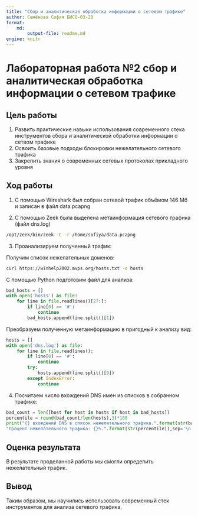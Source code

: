 ```yaml
---
title: "Сбор и аналитическая обработка информации о сетевом трафике"
author: Семёнова София БИСО-03-20
format: 
    md:
        output-file: readme.md
engine: knitr
---
```


# Лабораторная работа №2 сбор и аналитическая обработка информации о сетевом трафике

## Цель работы

1. Развить практические навыки использования современного стека инструментов сбора и аналитической обработки информации о сетвом трафике
2. Освоить базовые подходы блокировки нежелательного сетевого трафика
3. Закрепить знания о современных сетевых протоколах прикладного уровня

## Ход работы

1. С помощью Wireshark был собран сетевой трафик объёмом 146 Мб и записан в файл data.pcapng

2. С помощью Zeek была выделена метаинформация сетевого трафика (файл dns.log)

```bash
/opt/zeek/bin/zeek -C -r /home/sofiya/data.pcapng
```

3. Проанализируем полученный трафик:

Получим список нежелательных доменов:

```bash
curl https://winhelp2002.mvps.org/hosts.txt -o hosts
```

С помощью Python подготовим файл для анализа:

```python
bad_hosts = []
with open('hosts') as file:
    for line in file.readlines()[27:]:
        if line[0] == '#':
            continue
        bad_hosts.append(line.split()[1])
```

Преобразуем полученную метаинформацию в пригодный к анализу вид:

```python
hosts = []
with open('dns.log') as file:
    for line in file.readlines():
        if line[0] == '#':
            continue
        try:
            hosts.append(line.split()[9])
        except IndexError:
            continue
```

4. Посчитаем число вхождений DNS имен из списков в собранном трафике:

```python
bad_count = len([host for host in hosts if host in bad_hosts])
percentile = round(bad_count/len(hosts),3)*100
print("{} вхождений DNS в список нежелательного трафика.".format(str(bad_count)),
"Процент нежелательного трафика: {}%.".format(str(percentile)),sep='\n')
```

## Оценка результата

В результате проделанной работы мы смогли определить нежелательный трафик.

## Вывод

Таким образом, мы научились использовать современный стек инструментов для анализа сетевого трафика.